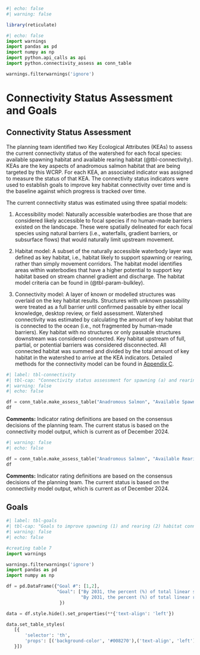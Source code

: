 ```r
#| echo: false
#| warning: false

library(reticulate)
```

```python
#| echo: false
import warnings
import pandas as pd
import numpy as np
import python.api_calls as api
import python.connectivity_assess as conn_table

warnings.filterwarnings('ignore')
```

# Connectivity Status Assessment and Goals {-}

## Connectivity Status Assessment {-}

The planning team identified two Key Ecological Attributes (KEAs) to assess the current connectivity status of the watershed for each focal species: available spawning habitat and available rearing habitat (@tbl-connectivity). KEAs are the key aspects of anadromous salmon habitat that are being targeted by this WCRP. For each KEA, an associated indicator was assigned to measure the status of that KEA. The connectivity status indicators were used to establish goals to improve key habitat connectivity over time and is the baseline against which progress is tracked over time.

The current connectivity status was estimated using three spatial models:

1.	Accessibility model: Naturally accessible waterbodies are those that are considered likely accessible to focal species if no human-made barriers existed on the landscape. These were spatially delineated for each focal species using natural barriers (i.e., waterfalls, gradient barriers, or subsurface flows) that would naturally limit upstream movement.

2.	Habitat model: A subset of the naturally accessible waterbody layer was defined as key habitat, i.e., habitat likely to support spawning or rearing, rather than simply movement corridors. The habitat model identifies areas within waterbodies that have a higher potential to support key habitat based on stream channel gradient and discharge. The habitat model criteria can be found in (@tbl-param-bulkley).

3.	Connectivity model: A layer of known or modelled structures was overlaid  on the key habitat results. Structures  with unknown passability were treated as a full barrier until confirmed passable by either local knowledge, desktop review, or field assessment. Watershed connectivity was estimated by calculating the amount of key habitat that is connected to the ocean (i.e., not fragmented by human-made barriers). Key habitat with no structures or only passable structures downstream was considered connected. Key habitat upstream of full, partial, or potential barriers was considered disconnected. All connected habitat was summed and divided by the total amount of key habitat in the watershed to arrive at the KEA indicators. Detailed methods for the connectivity model can be found in [Appendix C](data-methods.qmd).


```python
#| label: tbl-connectivity
#| tbl-cap: "Connectivity status assessment for spawning (a) and rearing (b) habitat in the Bulkley River watershed. The two KEAs - Accessible Spawning Habitat and Accessible Rearing Habitat - are evaluated by dividing the length of linear habitat (of each type) that is currently accessible to focal species by the total length of all linear habitat (of each type) in the watershed."
#| warning: false
#| echo: false

df = conn_table.make_assess_table("Anadromous Salmon", "Available Spawning Habitat", "% of total spawning habitat", 50, 75, 90, api.connect_spawn)
df

```

**Comments:** Indicator rating definitions are based on the consensus decisions of the planning team. The current status is based on the connectivity model output, which is current as of December 2024.

```python
#| warning: false
#| echo: false

df = conn_table.make_assess_table("Anadromous Salmon", "Available Rearing Habitat", "% of total rearing habitat", 50, 75, 90, api.connect_rear)
df


```

**Comments:** Indicator rating definitions are based on the consensus decisions of the planning team. The current status is based on the connectivity model output, which is current as of December 2024. 


## Goals {-}

```python
#| label: tbl-goals
#| tbl-cap: "Goals to improve spawning (1) and rearing (2) habitat connectivity for focal species in the Bulkley River watershed over the lifespan of the WCRP (2021-2031). The goals were established through discussions with the planning team and represent the resulting desired state of connectivity in the watershed. The goals are subject to change as more information and data are collected over the course of the plan timeline (e.g., the current connectivity status is updated based on barrier field assessments)."
#| warning: false
#| echo: false

#creating table 7
import warnings

warnings.filterwarnings('ignore')
import pandas as pd
import numpy as np

df = pd.DataFrame({"Goal #": [1,2],
                   "Goal": ["By 2031, the percent (%) of total linear spawning habitat connected for anadromous salmonids will increase from "+ str(api.watershed_connectivity("SPAWNING")[0]) +"% to 95% within the Bulkley River watershed (i.e., reconnect at least "+str(round(api.gain_spawn))+" km of spawning habitat).",
                            "By 2031, the percent (%) of total linear rearing habitat connected for anadromous salmonids will increase from "+str(api.watershed_connectivity("REARING")[0])+"% to 80% within the Bulkley River watershed (i.e., reconnect at least "+str(round(api.gain_rear))+" km of rearing habitat). "]
                    })

data = df.style.hide().set_properties(**{'text-align': 'left'})

data.set_table_styles(
   [{
       'selector': 'th',
       'props': [('background-color', '#008270'),('text-align', 'left')]
   }])

```




